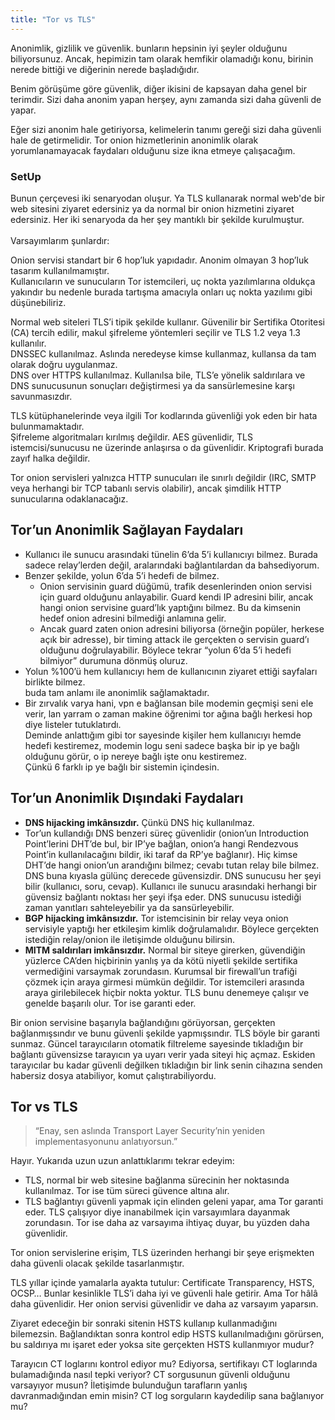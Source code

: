 ```yaml
---
title: "Tor vs TLS"
---
```


Anonimlik, gizlilik ve güvenlik. bunların hepsinin iyi şeyler olduğunu biliyorsunuz. Ancak, hepimizin tam olarak hemfikir olamadığı konu, birinin nerede bittiği ve diğerinin nerede başladığıdır.

Benim görüşüme göre güvenlik, diğer ikisini de kapsayan daha genel bir terimdir. Sizi daha anonim  yapan herşey, aynı zamanda sizi daha güvenli de yapar.

Eğer sizi anonim hale getiriyorsa, kelimelerin tanımı gereği sizi daha güvenli hale de getirmelidir. Tor onion hizmetlerinin anonimlik olarak yorumlanamayacak faydaları olduğunu size ikna etmeye çalışacağım.

### SetUp

Bunun çerçevesi iki senaryodan oluşur. Ya TLS kullanarak normal web'de bir web sitesini ziyaret edersiniz ya da normal bir onion hizmetini ziyaret edersiniz. Her iki senaryoda da her şey mantıklı bir şekilde kurulmuştur. \
\
Varsayımlarım şunlardır:

Onion servisi standart bir 6 hop’luk yapıdadır. Anonim olmayan 3 hop’luk tasarım kullanılmamıştır.\
Kullanıcıların ve sunucuların Tor istemcileri, uç nokta yazılımlarına oldukça yakındır bu nedenle burada tartışma amacıyla onları uç nokta yazılımı gibi düşünebiliriz.

Normal web siteleri TLS’i tipik şekilde kullanır. Güvenilir bir Sertifika Otoritesi (CA) tercih edilir, makul şifreleme yöntemleri seçilir ve TLS 1.2 veya 1.3 kullanılır.\
DNSSEC kullanılmaz. Aslında neredeyse kimse kullanmaz, kullansa da tam olarak doğru uygulanmaz.\
DNS over HTTPS kullanılmaz. Kullanılsa bile, TLS’e yönelik saldırılara ve DNS sunucusunun sonuçları değiştirmesi ya da sansürlemesine karşı savunmasızdır.

TLS kütüphanelerinde veya ilgili Tor kodlarında güvenliği yok eden bir hata bulunmamaktadır.\
Şifreleme algoritmaları kırılmış değildir. AES güvenlidir, TLS istemcisi/sunucusu ne üzerinde anlaşırsa o da güvenlidir. Kriptografi burada zayıf halka değildir.

Tor onion servisleri yalnızca HTTP sunucuları ile sınırlı değildir (IRC, SMTP veya herhangi bir TCP tabanlı servis olabilir), ancak şimdilik HTTP sunucularına odaklanacağız.

## Tor’un Anonimlik Sağlayan Faydaları

- Kullanıcı ile sunucu arasındaki tünelin 6’da 5’i kullanıcıyı bilmez. Burada sadece relay’lerden değil, aralarındaki bağlantılardan da bahsediyorum.
- Benzer şekilde, yolun 6’da 5’i hedefi de bilmez.
  - Onion servisinin guard düğümü, trafik desenlerinden onion servisi için guard olduğunu anlayabilir. Guard kendi IP adresini bilir, ancak hangi onion servisine guard’lık yaptığını bilmez. Bu da kimsenin hedef onion adresini bilmediği anlamına gelir.
  - Ancak guard zaten onion adresini biliyorsa (örneğin popüler, herkese açık bir adresse), bir timing attack ile gerçekten o servisin guard’ı olduğunu doğrulayabilir. Böylece tekrar “yolun 6’da 5’i hedefi bilmiyor” durumuna dönmüş oluruz.
- Yolun %100’ü hem kullanıcıyı hem de kullanıcının ziyaret ettiği sayfaları birlikte bilmez.\
  buda tam anlamı ile anonimlik sağlamaktadır.
- Bir zırvalık varya hani, vpn e bağlansan bile modemin geçmişi seni ele verir, lan yarram o zaman makine öğrenimi tor ağına bağlı herkesi hop diye listeler tutuklatırdı.\
  Deminde anlattığım gibi tor sayesinde kişiler hem kullanıcıyı hemde hedefi kestiremez, modemin logu seni sadece başka bir ip ye bağlı olduğunu görür, o ip nereye bağlı işte onu kestiremez.\
  Çünkü 6 farklı ip ye bağlı bir sistemin içindesin.

## Tor’un Anonimlik Dışındaki Faydaları

- **DNS hijacking imkânsızdır.** Çünkü DNS hiç kullanılmaz.
- Tor’un kullandığı DNS benzeri süreç güvenlidir (onion’un Introduction Point’lerini DHT’de bul, bir IP’ye bağlan, onion’a hangi Rendezvous Point’in kullanılacağını bildir, iki taraf da RP’ye bağlanır). Hiç kimse DHT’de hangi onion’un arandığını bilmez; cevabı tutan relay bile bilmez. DNS buna kıyasla gülünç derecede güvensizdir. DNS sunucusu her şeyi bilir (kullanıcı, soru, cevap). Kullanıcı ile sunucu arasındaki herhangi bir güvensiz bağlantı noktası her şeyi ifşa eder. DNS sunucusu istediği zaman yanıtları sahteleyebilir ya da sansürleyebilir.
- **BGP hijacking imkânsızdır.** Tor istemcisinin bir relay veya onion servisiyle yaptığı her etkileşim kimlik doğrulamalıdır. Böylece gerçekten istediğin relay/onion ile iletişimde olduğunu bilirsin.
- **MITM saldırıları imkânsızdır.** Normal bir siteye girerken, güvendiğin yüzlerce CA’den hiçbirinin yanlış ya da kötü niyetli şekilde sertifika vermediğini varsaymak zorundasın. Kurumsal bir firewall’un trafiği çözmek için araya girmesi mümkün değildir. Tor istemcileri arasında araya girilebilecek hiçbir nokta yoktur. TLS bunu denemeye çalışır ve genelde başarılı olur. Tor ise garanti eder.

Bir onion servisine başarıyla bağlandığını görüyorsan, gerçekten bağlanmışsındır ve bunu güvenli şekilde yapmışsındır. TLS böyle bir garanti sunmaz. Güncel tarayıcıların otomatik filtreleme sayesinde tıkladığın bir bağlantı güvensizse tarayıcın ya uyarı verir yada siteyi hiç açmaz. Eskiden tarayıcılar bu kadar güvenli değilken tıkladığın bir link senin cihazına senden habersiz dosya atabiliyor, komut çalıştırabiliyordu.

## Tor vs TLS

> “Enay, sen aslında Transport Layer Security’nin yeniden implementasyonunu anlatıyorsun.”

Hayır. Yukarıda uzun uzun anlattıklarımı tekrar edeyim:

- TLS, normal bir web sitesine bağlanma sürecinin her noktasında kullanılmaz. Tor ise tüm süreci güvence altına alır.
- TLS bağlantıyı güvenli yapmak için elinden geleni yapar, ama Tor garanti eder. TLS çalışıyor diye inanabilmek için varsayımlara dayanmak zorundasın. Tor ise daha az varsayıma ihtiyaç duyar, bu yüzden daha güvenlidir.

Tor onion servislerine erişim, TLS üzerinden herhangi bir şeye erişmekten daha güvenli olacak şekilde tasarlanmıştır.

TLS yıllar içinde yamalarla ayakta tutulur: Certificate Transparency, HSTS, OCSP… Bunlar kesinlikle TLS’i daha iyi ve güvenli hale getirir. Ama Tor hâlâ daha güvenlidir. Her onion servisi güvenlidir ve daha az varsayım yaparsın.

Ziyaret edeceğin bir sonraki sitenin HSTS kullanıp kullanmadığını bilemezsin. Bağlandıktan sonra kontrol edip HSTS kullanılmadığını görürsen, bu saldırıya mı işaret eder yoksa site gerçekten HSTS kullanmıyor mudur?

Tarayıcın CT loglarını kontrol ediyor mu? Ediyorsa, sertifikayı CT loglarında bulamadığında nasıl tepki veriyor? CT sorgusunun güvenli olduğunu varsayıyor musun? İletişimde bulunduğun tarafların yanlış davranmadığından emin misin? CT log sorguların kaydedilip sana bağlanıyor mu?